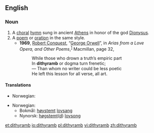==English==

===Noun===
{{wikipedia}}
{{en-noun}}

# A [[choral]] [[hymn]] sung in ancient [[Athens]] in honor of the god [[Dionysus]].
# A [[poem]] or [[oration]] in the same style.
#* '''1969''', [[w:Robert Conquest|Robert Conquest]], “[[w:George Orwell|George Orwell]]”, in ''Arias from a Love Opera, and Other Poems'',<sup>[http://books.google.com/books?id=kBdKAAAAMAAJ]</sup> Macmillan, page 32,
#*: While those who drown a truth’s empiric part
#*: In '''dithyramb''' or dogma turn frenetic;
#*: — Than whom no writer could be less poetic
#*: He left this lesson for all verse, all art.

====Translations====
{{trans-top|a choral hymn sung in ancient Athens in honor of the god Dionysus}}
* Norwegian: {{t-|no|dityrambe|m}}
{{trans-mid}}
{{trans-bottom}}

{{trans-top|a poem or oration in the same style}}
* Norwegian:
** Bokmål: [[høystemt]] [[lovsang]]
** Nynorsk: [[høgstemt]]([[høgstemd|d]]) [[lovsong]]
{{trans-mid}}
{{trans-bottom}}

[[et:dithyramb]]
[[io:dithyramb]]
[[pl:dithyramb]]
[[vi:dithyramb]]
[[zh:dithyramb]]
